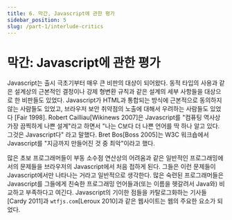```yaml
---
title: 6. 막간, Javascript에 관한 평가
sidebar_position: 5
slug: /part-1/interlude-critics
---
```


# 막간: Javascript에 관한 평가

Javascript는 출시 극초기부터 매우 큰 비판의 대상이 되어왔다. 동적 타입의 사용과 같은 설계상의 근본적인 결정이나 강제 형변환 규칙과 같은 설계의 세부 사항들을 대상으로 한 비판들도 있었다. Javascript가 HTML과 통합되는 방식에 근본적으로 동의하지 않는 사람들도 있었고, 브라우저 보안 취약점의 노출에 대해서 우려하는 사람들도 있었다 [Fair 1998]. Robert Cailliau[Wikinews 2007]은 Javascript를 "컴퓨팅 역사상 가장 끔찍하게 나쁜 설계"라고 하면서 "나는 C보다 더 나쁜 언어를 딱 하나 알고 있다. 그것은 Javascript다" 라고 말했다. Bret Bos[Boss 2005]는 W3C 워크숍에서 Javascript를 "지금까지 만들어진 것 중 최악"이라고 했다.

많은 초보 프로그래머들이 부동 소수점 연산상의 어려움과 같은 일반적인 프로그래밍에서의 문제들을 브라우저의 Javascript에서 처음 접하게 된다. 그들은 이런 문제들이 Javascript에서만 나타나는 거라고 일반적으로 생각한다. 많은 숙련된 프로그래머들은 Javascript를 그들에게 친숙한 프로그래밍 언어들과(또는 이름을 헷갈려서 Java와) 비교하고 부족하다고 여긴다. Javascript의 기이한 점들을 카탈로그화하는 기사들[Cardy 2011]과 `wtfjs.com`[Leroux 2010]과 같은 웹사이트는 웹의 주요한 요소가 되었다.
